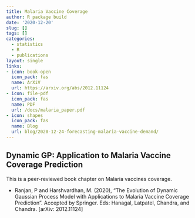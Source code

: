 ```yaml
---
title: Malaria Vaccine Coverage
author: R package build
date: '2020-12-20'
slug: []
tags: []
categories:
  - statistics
  - R
  - publications
layout: single
links:
- icon: book-open
  icon_pack: fas
  name: ArXiV
  url: https://arxiv.org/abs/2012.11124
- icon: file-pdf
  icon_pack: fas
  name: PDF
  url: /docs/malaria_paper.pdf
- icon: shapes
  icon_pack: fas
  name: Blog
  url: blog/2020-12-24-forecasting-malaria-vaccine-demand/
---
```


## Dynamic GP: Application to Malaria Vaccine Coverage Prediction

This is a peer-reviewed book chapter on Malaria vaccines coverage.

* Ranjan, P and Harshvardhan, M. (2020), “The Evolution of Dynamic Gaussian Process Model with Applications to Malaria Vaccine Coverage Prediction". Accepted by Springer. Eds: Hanagal, Latpatel, Chandra, and Chandra. [arXiv: 2012.11124]
